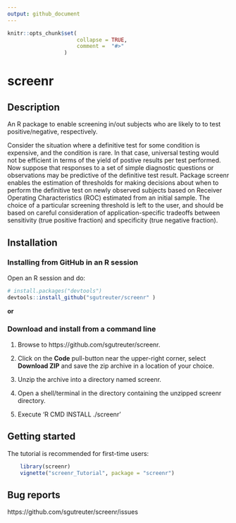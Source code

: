 ```yaml
---
output: github_document
---
```


<!-- README.md is generated from README.Rmd -->

```r
knitr::opts_chunk$set(
                      collapse = TRUE,
                      comment =  "#>"
                  )
```

# screenr

## Description

An R package to enable screening in/out subjects who are likely to to
test positive/negative, respectively.

Consider the situation where a definitive test for some condition
is expensive, and the condition is rare.  In that case, universal testing
would not be efficient in terms of the yield of postive results per test
performed.  Now suppose that responses to a set of simple diagnostic
questions or observations may be predictive of the definitive test result.
Package screenr enables the estimation of thresholds for making decisions
about when to perform the definitive test on newly observed subjects based
on Receiver Operating Characteristics (ROC) estimated from an initial sample.
The choice of a particular screening threshold is left to the user, and
should be based on careful consideration of application-specific tradeoffs
between sensitivity (true positive fraction) and specificity (true negative
fraction).

## Installation

### Installing from GitHub in an  R session

Open an R session and do:

```r
# install.packages("devtools")
devtools::install_github("sgutreuter/screenr" )
```
**or**

### Download and install from a command line

1. Browse to https://github.com/sgutreuter/screenr.

2. Click on  the **Code** pull-button near the upper-right corner,
select **Download ZIP** and save the zip archive in a location of your
choice.

3. Unzip the archive into a directory named screenr.

4. Open a shell/terminal in the directory containing the unzipped
screenr directory.

5. Execute 'R CMD INSTALL ./screenr'

## Getting started

The tutorial is recommended for first-time users:
```r
    library(screenr)
    vignette("screenr_Tutorial", package = "screenr")
```

## Bug reports

https://github.com/sgutreuter/screenr/issues
